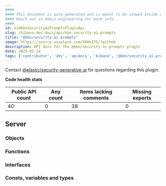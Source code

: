 ```yaml
---
####
#### This document is auto-generated and is meant to be viewed inside our experimental, new docs system.
#### Reach out in #docs-engineering for more info.
####
id: kibKbnSecurityAiPromptsPluginApi
slug: /kibana-dev-docs/api/kbn-security-ai-prompts
title: "@kbn/security-ai-prompts"
image: https://source.unsplash.com/400x175/?github
description: API docs for the @kbn/security-ai-prompts plugin
date: 2025-05-24
tags: ['contributor', 'dev', 'apidocs', 'kibana', '@kbn/security-ai-prompts']
---
```




Contact [@elastic/security-generative-ai](https://github.com/orgs/elastic/teams/security-generative-ai) for questions regarding this plugin.

**Code health stats**

| Public API count  | Any count | Items lacking comments | Missing exports |
|-------------------|-----------|------------------------|-----------------|
| 40 | 0 | 38 | 0 |

## Server

### Objects
<DocDefinitionList data={kbnSecurityAiPromptsObj.server.objects}/>

### Functions
<DocDefinitionList data={kbnSecurityAiPromptsObj.server.functions}/>

### Interfaces
<DocDefinitionList data={kbnSecurityAiPromptsObj.server.interfaces}/>

### Consts, variables and types
<DocDefinitionList data={kbnSecurityAiPromptsObj.server.misc}/>

